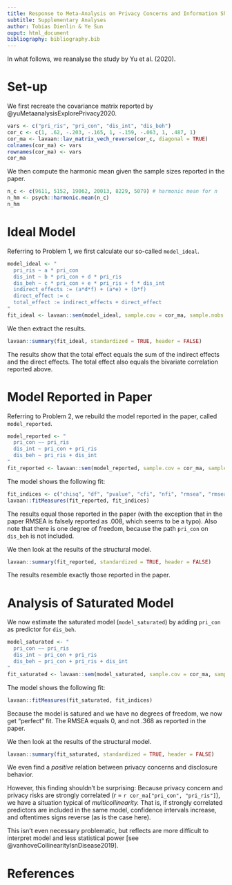 ```yaml
---
title: Response to Meta-Analysis on Privacy Concerns and Information Sharing
subtitle: Supplementary Analyses
author: Tobias Dienlin & Ye Sun
ouput: html_document
bibliography: bibliography.bib
---
```


In what follows, we reanalyse the study by Yu et al. (2020).

# Set-up

We first recreate the covariance matrix reported by @yuMetaanalysisExplorePrivacy2020.

```r
vars <- c("pri_ris", "pri_con", "dis_int", "dis_beh")
cor_c <- c(1, .62, -.203, -.165, 1, -.159, -.063, 1, .487, 1)
cor_ma <- lavaan::lav_matrix_vech_reverse(cor_c, diagonal = TRUE)
colnames(cor_ma) <- vars
rownames(cor_ma) <- vars
cor_ma
```

We then compute the harmonic mean given the sample sizes reported in the paper. 

```r
n_c <- c(9611, 5152, 19062, 20013, 8229, 5079) # harmonic mean for n
n_hm <- psych::harmonic.mean(n_c)
n_hm
```

# Ideal Model

Referring to Problem 1, we first calculate our so-called `model_ideal`.

```r
model_ideal <- "
  pri_ris ~ a * pri_con 
  dis_int ~ b * pri_con + d * pri_ris
  dis_beh ~ c * pri_con + e * pri_ris + f * dis_int
  indirect_effects := (a*d*f) + (a*e) + (b*f)
  direct_effect := c
  total_effect := indirect_effects + direct_effect
"
fit_ideal <- lavaan::sem(model_ideal, sample.cov = cor_ma, sample.nobs = n_hm)
```

We then extract the results.

```r
lavaan::summary(fit_ideal, standardized = TRUE, header = FALSE)
```

The results show that the total effect equals the sum of the indirect effects and the direct effects. The total effect also equals the bivariate correlation reported above.

# Model Reported in Paper

Referring to Problem 2, we rebuild the model reported in the paper, called `model_reported`.

```r
model_reported <- "
  pri_con ~~ pri_ris
  dis_int ~ pri_con + pri_ris
  dis_beh ~ pri_ris + dis_int
"
fit_reported <- lavaan::sem(model_reported, sample.cov = cor_ma, sample.nobs = n_hm)
```

The model shows the following fit: 

```r
fit_indices <- c("chisq", "df", "pvalue", "cfi", "nfi", "rmsea", "rmsea.ci.lower", "rmsea.ci.upper", "srmr")
lavaan::fitMeasures(fit_reported, fit_indices)
```

The results equal those reported in the paper (with the exception that in the paper RMSEA is falsely reported as .008, which seems to be a typo). Also note that there is one degree of freedom, because the path `pri_con` on `dis_beh` is not included.

We then look at the results of the structural model.

```r
lavaan::summary(fit_reported, standardized = TRUE, header = FALSE)
```

The results resemble exactly those reported in the paper.

# Analysis of Saturated Model

We now estimate the saturated model (`model_saturated`) by adding `pri_con` as predictor for `dis_beh`. 

```r
model_saturated <- "
  pri_con ~~ pri_ris
  dis_int ~ pri_con + pri_ris
  dis_beh ~ pri_con + pri_ris + dis_int
"
fit_saturated <- lavaan::sem(model_saturated, sample.cov = cor_ma, sample.nobs = n_hm)
```

The model shows the following fit: 

```r
lavaan::fitMeasures(fit_saturated, fit_indices)
```

Because the model is satured and we have no degrees of freedom, we now get "perfect" fit. The RMSEA equals 0, and not .368 as reported in the paper.

We then look at the results of the structural model.

```r
lavaan::summary(fit_saturated, standardized = TRUE, header = FALSE)
```

We even find a _positive_ relation between privacy concerns and disclosure behavior. 

However, this finding shouldn't be surprising: Because privacy concern and privacy risks are strongly correlated (_r_ = `r cor_ma["pri_con", "pri_ris"]`), we have a situation typical of _multicollinearity._ That is, if strongly correlated predictors are included in the same model, confidence intervals increase, and oftentimes signs reverse (as is the case here). 

This isn't even necessary problematic, but reflects are more difficult to interpret model and less statistical power [see @vanhoveCollinearityIsnDisease2019].

# References

